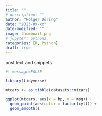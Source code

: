 ```yaml
---
title: ""
# description: ""
author: "Holger Döring"
date: "2023-0x-xx"
date-modified: ""
image: thumbnail.png
# jupyter: python3
categories: [R, Python]
draft: true
---
```


post text and snippets

```r
#| message=FALSE

library(tidyverse)

mtcars <- as_tibble(datasets::mtcars)

ggplot(mtcars, aes(x = hp, y = mpg)) +
  geom_point(aes(color = factor(cyl))) +
  geom_smooth()
```
